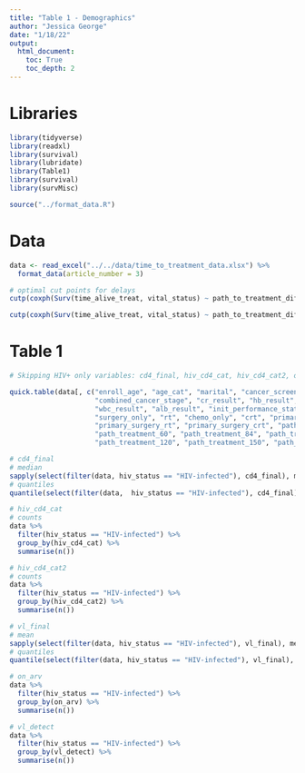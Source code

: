 ```yaml
---
title: "Table 1 - Demographics"
author: "Jessica George"
date: "1/18/22"
output:
  html_document:
    toc: True
    toc_depth: 2
---
```


# Libraries
```r
library(tidyverse)
library(readxl)
library(survival)
library(lubridate)
library(Table1)
library(survival)
library(survMisc)

source("../format_data.R")
```


# Data
```r
data <- read_excel("../../data/time_to_treatment_data.xlsx") %>% 
  format_data(article_number = 3)
```


```r
# optimal cut points for delays
cutp(coxph(Surv(time_alive_treat, vital_status) ~ path_to_treatment_difference, data=data))[]

cutp(coxph(Surv(time_alive_treat, vital_status) ~ path_to_treatment_difference + combined_cancer_stage_exact_factored2, data=data))[]
```


# Table 1
```r
# Skipping HIV+ only variables: cd4_final, hiv_cd4_cat, hiv_cd4_cat2, on_arv, vl_detect... See below for calculations for these variables

quick.table(data[, c("enroll_age", "age_cat", "marital", "cancer_screening", "distance_factored2",
                     "combined_cancer_stage", "cr_result", "hb_result", "neut_result", 
                     "wbc_result", "alb_result", "init_performance_status", "hiv_status", 
                     "surgery_only", "rt", "chemo_only", "crt", "primary_surgery_chemo", 
                     "primary_surgery_rt", "primary_surgery_crt", "path_treatment_30", 
                     "path_treatment_60", "path_treatment_84", "path_treatment_90", 
                     "path_treatment_120", "path_treatment_150", "path_treatment_180")])
```


```r
# cd4_final
# median
sapply(select(filter(data, hiv_status == "HIV-infected"), cd4_final), median, na.rm = T)
# quantiles
quantile(select(filter(data,  hiv_status == "HIV-infected"), cd4_final), probs = c(0.25, 0.75), na.rm = T)

# hiv_cd4_cat
# counts
data %>% 
  filter(hiv_status == "HIV-infected") %>% 
  group_by(hiv_cd4_cat) %>% 
  summarise(n())

# hiv_cd4_cat2
# counts
data %>% 
  filter(hiv_status == "HIV-infected") %>% 
  group_by(hiv_cd4_cat2) %>% 
  summarise(n())

# vl_final
# mean
sapply(select(filter(data, hiv_status == "HIV-infected"), vl_final), median, na.rm = T)
# quantiles
quantile(select(filter(data, hiv_status == "HIV-infected"), vl_final), probs = c(0.25, 0.75), na.rm = T)

# on_arv
data %>% 
  filter(hiv_status == "HIV-infected") %>% 
  group_by(on_arv) %>% 
  summarise(n())

# vl_detect
data %>% 
  filter(hiv_status == "HIV-infected") %>% 
  group_by(vl_detect) %>% 
  summarise(n())
```